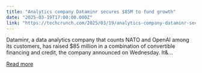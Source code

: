 ```yaml
---
title: "Analytics company Dataminr secures $85M to fund growth"
date: "2025-03-19T17:00:00.000Z"
link: "https://techcrunch.com/2025/03/19/analytics-company-dataminr-secures-85m-to-fund-growth/"
---
```


Dataminr, a data analytics company that counts NATO and OpenAI among its customers, has raised $85 million in a combination of convertible financing and credit, the company announced on Wednesday. It&...

[Read more](https://techcrunch.com/2025/03/19/analytics-company-dataminr-secures-85m-to-fund-growth/)
